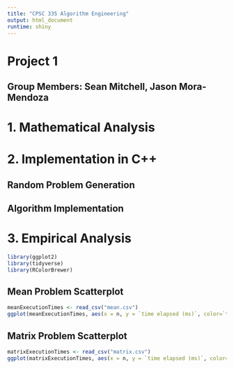 ```yaml
---
title: "CPSC 335 Algorithm Engineering"
output: html_document
runtime: shiny
---
```


# Project 1
## Group Members: Sean Mitchell, Jason Mora-Mendoza

# 1. Mathematical Analysis

# 2. Implementation in C++

## Random Problem Generation
## Algorithm Implementation

# 3. Empirical Analysis
```r
library(ggplot2)
library(tidyverse)
library(RColorBrewer)
```
## Mean Problem Scatterplot
```r
meanExecutionTimes <- read_csv("mean.csv")
ggplot(meanExecutionTimes, aes(x = n, y = `time elapsed (ms)`, color=`time elapsed (ms)`)) + geom_point() + geom_smooth(color="red") + ggtitle("Mean Problem Growth")
```

## Matrix Problem Scatterplot
```r
matrixExecutionTimes <- read_csv("matrix.csv")
ggplot(matrixExecutionTimes, aes(x = n, y = `time elapsed (ms)`, color=`time elapsed (ms)`)) + geom_point() + geom_smooth(color="red") + ggtitle("Matrix Problem Growth")
```
